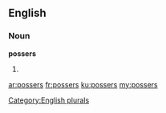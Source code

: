 ==English==

===Noun===
'''possers'''

# {{plural of|[[posser]]}}

[[Category:English plurals]]

[[ar:possers]]
[[fr:possers]]
[[ku:possers]]
[[my:possers]]